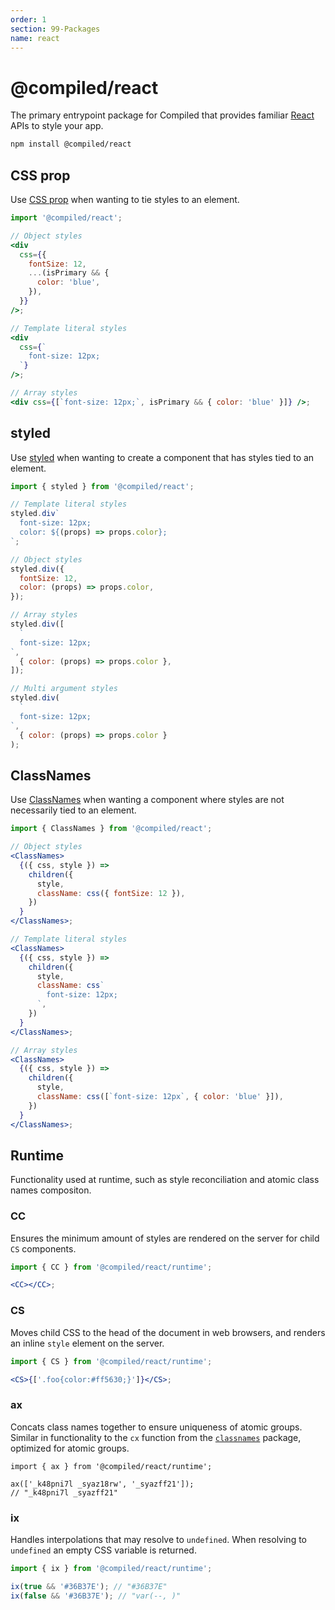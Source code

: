 ```yaml
---
order: 1
section: 99-Packages
name: react
---
```


# @compiled/react

The primary entrypoint package for Compiled that provides familiar [React](https://reactjs.org/) APIs to style your app.

```bash
npm install @compiled/react
```

## CSS prop

Use [CSS prop](/css-prop) when wanting to tie styles to an element.

```jsx
import '@compiled/react';

// Object styles
<div
  css={{
    fontSize: 12,
    ...(isPrimary && {
      color: 'blue',
    }),
  }}
/>;

// Template literal styles
<div
  css={`
    font-size: 12px;
  `}
/>;

// Array styles
<div css={[`font-size: 12px;`, isPrimary && { color: 'blue' }]} />;
```

## styled

Use [styled](/styled) when wanting to create a component that has styles tied to an element.

```jsx
import { styled } from '@compiled/react';

// Template literal styles
styled.div`
  font-size: 12px;
  color: ${(props) => props.color};
`;

// Object styles
styled.div({
  fontSize: 12,
  color: (props) => props.color,
});

// Array styles
styled.div([
  `
  font-size: 12px;
`,
  { color: (props) => props.color },
]);

// Multi argument styles
styled.div(
  `
  font-size: 12px;
`,
  { color: (props) => props.color }
);
```

## ClassNames

Use [ClassNames](/class-names) when wanting a component where styles are not necessarily tied to an element.

```jsx
import { ClassNames } from '@compiled/react';

// Object styles
<ClassNames>
  {({ css, style }) =>
    children({
      style,
      className: css({ fontSize: 12 }),
    })
  }
</ClassNames>;

// Template literal styles
<ClassNames>
  {({ css, style }) =>
    children({
      style,
      className: css`
        font-size: 12px;
      `,
    })
  }
</ClassNames>;

// Array styles
<ClassNames>
  {({ css, style }) =>
    children({
      style,
      className: css([`font-size: 12px`, { color: 'blue' }]),
    })
  }
</ClassNames>;
```

## Runtime

Functionality used at runtime,
such as style reconciliation and atomic class names compositon.

### CC

Ensures the minimum amount of styles are rendered on the server for child `CS` components.

```jsx
import { CC } from '@compiled/react/runtime';

<CC></CC>;
```

### CS

Moves child CSS to the head of the document in web browsers,
and renders an inline `style` element on the server.

```jsx
import { CS } from '@compiled/react/runtime';

<CS>{['.foo{color:#ff5630;}']}</CS>;
```

### ax

Concats class names together to ensure uniqueness of atomic groups.
Similar in functionality to the `cx` function from the [`classnames`](https://github.com/JedWatson/classnames) package,
optimized for atomic groups.

```tsx
import { ax } from '@compiled/react/runtime';

ax(['_k48pni7l _syaz18rw', '_syazff21']);
// "_k48pni7l _syazff21"
```

### ix

Handles interpolations that may resolve to `undefined`.
When resolving to `undefined` an empty CSS variable is returned.

```js
import { ix } from '@compiled/react/runtime';

ix(true && '#36B37E'); // "#36B37E"
ix(false && '#36B37E'); // "var(--, )"
```
